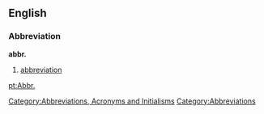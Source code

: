 == English ==

=== Abbreviation ===
'''abbr.'''
# [[abbreviation]]

[[Category:Abbreviations, Acronyms and Initialisms]]
[[Category:Abbreviations]]

[[pt:Abbr.]]